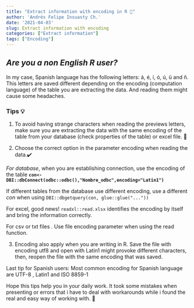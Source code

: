 ```yaml
---
title: "Extract information with encoding in R 🔡"
author: 'Andrés Felipe Insuasty Ch.'
date: '2021-04-03'
slug: Extract information with encoding
categories: ["Extract information"]
tags: ["Encoding"]
---
```


## *Are you a non English R user?*

In my case, Spanish language has the following letters: á, é, í, ó, ú, ü and ñ. This letters are saved different depending on the encoding (computation language) of the table you are extracting the data. And reading them might cause some headaches.

### Tips 💡

1.  To avoid having strange characters when reading the previews letters, make sure you are extracting the data with the same encoding of the table from your database (check properties of the table) or excel file. 💱

2.  Choose the correct option in the parameter encoding when reading the data.✔️

*For database*, when you are establishing connection, use the encoding of the table **`con<-DBI::dbConnect(odbc::odbc(),"Nombre_odbc",encoding="Latin1")`**

If different tables from the database use different encoding, use a different *con* when using `DBI::dbgetquery(con, glue::glue("..."))`

For excel, good news! `readxl::read.xlsx` identifies the encoding by itself and bring the information correctly.

For csv or txt files . Use file encoding parameter when using the read function.

3.  Encoding also apply when you are writing in R. Save the file with encoding utf8 and open with Latin1 might provoke different characters, then, reopen the file with the same encoding that was saved.

Last tip for Spanish users: Most common encoding for Spanish language are UTF-8 , Latin1 and ISO 8859-1

Hope this tips help you in your daily work. It took some mistakes when presenting or errors that i have to deal with workarounds while i found the real and easy way of working with. 👏
